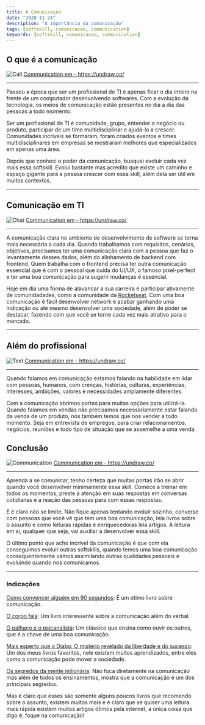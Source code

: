 ```yaml
---
title: A Comunicação
date: "2020-11-24"
description: "A importância da comunicação"
tags: [softskill, comunicacao, communication]
keywords: [softskill, comunicacao, communication]
---
```


## O que é a comunicação

![Call](call.png)
<a rel="noreferrer noopener" href="https://undraw.co/search">Communication em - https://undraw.co/</a>

--- 

Passou a época que ser um profissional de TI é apenas ficar o dia inteiro na
frente de um computador desenvolvendo softwares. Com a evolução da tecnologia,
os meios de comunicação estão presentes no dia a dia das pessoas a todo momento.

Ser um profissional de TI é comunidade, grupo, entender o negócio ou produto,
participar de um time multidisciplinar e ajudá-lo a crescer. Comunidades
incríveis se formaram, foram criados eventos e times multidisciplinares em
empresas se mostraram melhores que especializados em apenas uma área.

Depois que conheci o poder da comunicação, busquei evoluir cada vez mais essa
softskill. Evolui bastante mas acredito que existe um caminho e espaço gigante
para a pessoa crescer com essa skill, além dela ser útil em muitos contextos.

---

## Comunicação em TI

![Chat](chat.png)
<a rel="noreferrer noopener" href="https://undraw.co/search">Communication em - https://undraw.co/</a>

---

A comunicação clara no ambiente de desenvolvimento de software se torna mais
necessária a cada dia. Quando trabalhamos com requisitos, cenários, objetivos,
precisamos ter uma comunicação clara com a pessoa que faz o levantamente desses
dados, além do alinhamento de backend com frontend. Quem trabalha com o frontend
precisa ter outra comunicação essencial que é com o pessoal que cuida do UI/UX,
o famoso pixel-perfect e ter uma boa comunicação para sugerir mudanças é
essencial.

Hoje em dia uma forma de alavancar a sua carreira é participar ativamente de
comunidadades, como a comunidade da
<a target='_blank' rel='noreferrer noopener' href='https://rocketseat.com.br/'>Rocketseat</a>.
Com uma boa comunicação é fácil desenvolver network e acabar ganhando uma
indicação ou até mesmo desenvolver uma sociedade, além de poder se destacar,
fazendo com que você se torne cada vez mais atrativo para o mercado.

---

## Além do profissional

![Text](text.png)
<a rel="noreferrer noopener" href="https://undraw.co/search">Communication em - https://undraw.co/</a>

---

Quando falamos em comunicação estamos falando na habilidade em lidar com pessoas,
humanos, com crenças, histórias, culturas, experiências, interesses, ambições,
valores e necessidades amplamente diferentes.

Com a comunicação abrimos portas para muitas opções para utilizá-la. Quando
falamos em vendas não precisamos necessariamente estar falando da venda de um
produto, nós também temos que nos vender a todo momento. Seja em entrevista de
empregos, para criar relacionamentos, negócios, reuniões e todo tipo de situação
que se assemelhe a uma venda.

## Conclusão

![Communication](communication.png)
<a rel="noreferrer noopener" href="https://undraw.co/search">Communication em - https://undraw.co/</a>

---

Aprenda a se comunicar, tenho certeza que muitas portas irão se abrir quando
você desenvolver minimamente essa skill. Comece a treinar em todos os momentos,
preste a atenção em suas respostas em conversas cotidianas e a reação das
pessoas para com essas respostas.

E é claro não se limite. Não fique apenas tentando evoluir sozinho, converse
com pessoas que você vê que tem uma boa comunicação, leia livros sobre o assunto
e como leituras rápidas e enriquecedoras leia artigos. A leitura em si, qualquer
que seja, vai auxiliar a desenvolver essa skill.

O último ponto que acho incrível da comunicação é que com ela conseguimos
evoluir outras softskills, quando temos uma boa comunicação consequentemente
vamos assimilando outras qualidades pessoais e evoluindo quando nos comunicamos.

---

### Indicações

<a rel='noreferrer noopener' href='https://amzn.to/2UK7lqj'>Como convencer alguém em 90 segundos</a>:
É um ótimo livro sobre comunicação.

<a rel='noreferrer noopener' href='https://amzn.to/3fhQmoB'>O corpo fala</a>:
Um livro interessante sobre a comunicação além do verbal.

<a rel='noreferrer noopener' href='https://amzn.to/2IKw7UZ'>O palhaço e o psicanalista</a>:
Um clássico que ensina como ouvir os outros, que é a chave de uma boa comunicação.

<a rel='noreferrer noopener' href='https://amzn.to/36Uh2bh'>Mais esperto que o Diabo: O mistério revelado da liberdade e do sucesso</a>:
Um dos meus livros favoritos, nele existem muitos aprendizados, entre eles como a comunicação pode mover a sociedade.

<a rel='noreferrer noopener' href='https://amzn.to/3pJRVR7'>Os segredos da mente milionária</a>:
Não foca diretamente na comunicação mas além de todos os ensinamentos, mostra que a comunicação é um dos principais segredos.

Mas é claro que esses são somente alguns poucos livros que recomendo sobre o assunto, existem muitos mais e é claro que se quiser uma leitura mais rápida existem muitos artigos ótimos pela internet, a única coisa que digo é, foque na comunicação!